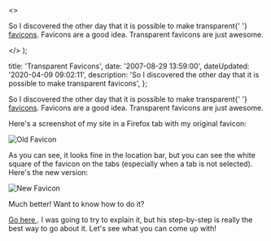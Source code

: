 
  <>
    <p>
      So I discovered the other day that it is possible to make transparent{' '}
      <a href="http&#58;//en.wikipedia.org/wiki/Favicon">favicons</a>. Favicons
      are a good idea. Transparent favicons are just awesome.
    </p>
  </>
);


  title: 'Transparent Favicons',
  date: '2007-08-29 13:59:00',
  dateUpdated: '2020-04-09 09:02:11',
  description:
    'So I discovered the other day that it is possible to make transparent favicons',
};

<p>
  So I discovered the other day that it is possible to make transparent{' '}
  <a href="http://en.wikipedia.org/wiki/Favicon">favicons</a>. Favicons are a
  good idea. Transparent favicons are just awesome.
</p>

<p>Here's a screenshot of my site in a Firefox tab with my original favicon:</p>

<Image src={favicon_old} alt="Old Favicon" />

<p>
  As you can see, it looks fine in the location bar, but you can see the white
  square of the favicon on the tabs (especially when a tab is not selected).
  Here's the new version:
</p>

<Image src={favicon_new} alt="New Favicon" />

<p>Much better! Want to know how to do it?</p>

<p>
  <a href="http://blog.joesgoals.com/2006/10/26/quick-guide-to-making-a-transparent-favicon/">
    Go here
  </a>
  . I was going to try to explain it, but his step-by-step is really the best way
  to go about it. Let's see what you can come up with!
</p>
